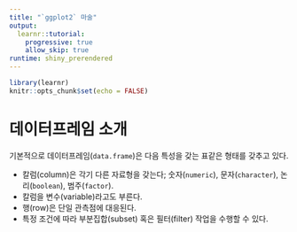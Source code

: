 ```yaml
---
title: "`ggplot2` 마술"
output:
  learnr::tutorial:
    progressive: true
    allow_skip: true
runtime: shiny_prerendered
---
```


```r
library(learnr)
knitr::opts_chunk$set(echo = FALSE)
```


# 데이터프레임 소개

기본적으로 데이터프레임(`data.frame`)은 다음 특성을 갖는 표같은 형태를 갖추고 있다.

- 칼럼(column)은 각기 다른 자료형을 갖는다; 숫자(`numeric`), 문자(`character`), 논리(`boolean`), 범주(`factor`).
- 칼럼을 변수(variable)라고도 부른다.
- 행(row)은 단일 관측점에 대응된다.
- 특정 조건에 따라 부분집합(subset) 혹은 필터(filter) 작업을 수행할 수 있다.





